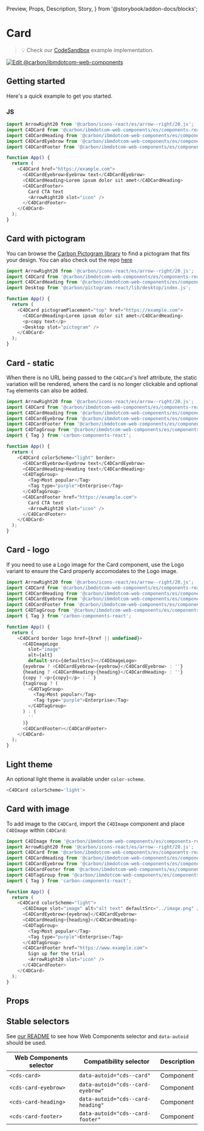   Preview,
  Props,
  Description,
  Story,
} from '@storybook/addon-docs/blocks';

# Card

> 💡 Check our
> [CodeSandbox](https://githubbox.com/carbon-design-system/carbon-for-ibm-dotcom/tree/main/packages/web-components/examples/codesandbox/components-react/card)
> example implementation.

[![Edit @carbon/ibmdotcom-web-components](https://codesandbox.io/static/img/play-codesandbox.svg)](https://githubbox.com/carbon-design-system/carbon-for-ibm-dotcom/tree/main/packages/web-components/examples/codesandbox/components-react/card)

## Getting started

Here's a quick example to get you started.

### JS

```javascript
import ArrowRight20 from '@carbon/icons-react/es/arrow--right/20.js';
import C4DCard from '@carbon/ibmdotcom-web-components/es/components-react/card/card';
import C4DCardHeading from '@carbon/ibmdotcom-web-components/es/components-react/card/card-heading';
import C4DCardEyebrow from '@carbon/ibmdotcom-web-components/es/components-react/card/card-eyebrow';
import C4DCardFooter from '@carbon/ibmdotcom-web-components/es/components-react/card/card-footer';

function App() {
  return (
    <C4DCard href="https://example.com">
      <C4DCardEyebrow>Eyebrow text</C4DCardEyebrow>
      <C4DCardHeading>Lorem ipsum dolor sit amet</C4DCardHeading>
      <C4DCardFooter>
        Card CTA text
        <ArrowRight20 slot="icon" />
      </C4DCardFooter>
    </C4DCard>
  );
}
```

## Card with pictogram

You can browse the
[Carbon Pictogram library](https://www.carbondesignsystem.com/guidelines/pictograms/library/)
to find a pictogram that fits your design. You can also check out the repo
[here](https://github.com/carbon-design-system/carbon/tree/main/packages/pictograms)

```javascript
import ArrowRight20 from '@carbon/icons-react/es/arrow--right/20.js';
import C4DCard from '@carbon/ibmdotcom-web-components/es/components-react/card/card';
import C4DCardHeading from '@carbon/ibmdotcom-web-components/es/components-react/card/card-heading';
import Desktop from '@carbon/pictograms-react/lib/desktop/index.js';

function App() {
  return (
    <C4DCard pictogramPlacement="top" href="https://example.com">
      <C4DCardHeading>Lorem ipsum dolor sit amet</C4DCardHeading>
      <p>copy text</p>
      <Desktop slot="pictogram" />
    </C4DCard>
  );
}
```

## Card - static

When there is no URL being passed to the `C4DCard`'s href attribute, the static
variation will be rendered, where the card is no longer clickable and optional
`Tag` elements can also be added.

```javascript
import ArrowRight20 from '@carbon/icons-react/es/arrow--right/20.js';
import C4DCard from '@carbon/ibmdotcom-web-components/es/components-react/card/card';
import C4DCardHeading from '@carbon/ibmdotcom-web-components/es/components-react/card/card-heading';
import C4DCardEyebrow from '@carbon/ibmdotcom-web-components/es/components-react/card/card-eyebrow';
import C4DCardFooter from '@carbon/ibmdotcom-web-components/es/components-react/card/card-footer';
import C4DTagGroup from '@carbon/ibmdotcom-web-components/es/components-react/tag-group/tag-group';
import { Tag } from 'carbon-components-react';

function App() {
  return (
    <C4DCard colorScheme="light" border>
      <C4DCardEyebrow>Eyebrow text</C4DCardEyebrow>
      <C4DCardHeading>Heading text</C4DCardHeading>
      <C4DTagGroup>
        <Tag>Most popular</Tag>
        <Tag type="purple">Enterprise</Tag>
      </C4DTagGroup>
      <C4DCardFooter href="https://example.com">
        Card CTA text
        <ArrowRight20 slot="icon" />
      </C4DCardFooter>
    </C4DCard>
  );
}
```

## Card - logo

If you need to use a Logo image for the Card component, use the Logo variant to
ensure the Card properly accomodates to the Logo image.

```javascript
import ArrowRight20 from '@carbon/icons-react/es/arrow--right/20.js';
import C4DCard from '@carbon/ibmdotcom-web-components/es/components-react/card/card';
import C4DCardHeading from '@carbon/ibmdotcom-web-components/es/components-react/card/card-heading';
import C4DCardEyebrow from '@carbon/ibmdotcom-web-components/es/components-react/card/card-eyebrow';
import C4DCardFooter from '@carbon/ibmdotcom-web-components/es/components-react/card/card-footer';
import C4DTagGroup from '@carbon/ibmdotcom-web-components/es/components-react/tag-group/tag-group';
import { Tag } from 'carbon-components-react';

function App() {
  return (
    <C4DCard border logo href={href || undefined}>
      <C4DImageLogo
        slot="image"
        alt={alt}
        default-src={defaultSrc}></C4DImageLogo>
      {eyebrow ? <C4DCardEyebrow>{eyebrow}</C4DCardEyebrow> : ''}
      {heading ? <C4DCardHeading>{heading}</C4DCardHeading> : ''}
      {copy ? <p>{copy}</p> : ``}
      {tagGroup ? (
        <C4DTagGroup>
          <Tag>Most popular</Tag>
          <Tag type="purple">Enterprise</Tag>
        </C4DTagGroup>
      ) : (
        ''
      )}
      <C4DCardFooter></C4DCardFooter>
    </C4DCard>
  );
}
```

## Light theme

An optional light theme is available under `color-scheme`.

```javascript
<C4DCard colorScheme='light'>
```

## Card with image

To add image to the `C4DCard`, import the `C4DImage` component and place
`C4DImage` within `C4DCard`:

```javascript
import C4DImage from '@carbon/ibmdotcom-web-components/es/components-react/image/image';
import ArrowRight20 from '@carbon/icons-react/es/arrow--right/20.js';
import C4DCard from '@carbon/ibmdotcom-web-components/es/components-react/card/card';
import C4DCardHeading from '@carbon/ibmdotcom-web-components/es/components-react/card/card-heading';
import C4DCardEyebrow from '@carbon/ibmdotcom-web-components/es/components-react/card/card-eyebrow';
import C4DCardFooter from '@carbon/ibmdotcom-web-components/es/components-react/card/card-footer';
import C4DTagGroup from '@carbon/ibmdotcom-web-components/es/components-react/tag-group/tag-group';
import { Tag } from 'carbon-components-react';

function App() {
  return (
    <C4DCard colorScheme="light">
      <C4DImage slot="image" alt="alt text" defaultSrc="../image.png" />
      <C4DCardEyebrow>{eyebrow}</C4DCardEyebrow>
      <C4DCardHeading>{heading}</C4DCardHeading>
      <C4DTagGroup>
        <Tag>Most popular</Tag>
        <Tag type="purple">Enterprise</Tag>
      </C4DTagGroup>
      <C4DCardFooter href="https://www.example.com">
        Sign up for the trial
        <ArrowRight20 slot="icon" />
      </C4DCardFooter>
    </C4DCard>
  );
}
```

## Props

<Props of={PropTypesRef} />

## Stable selectors

See
[our README](https://github.com/carbon-design-system/carbon-for-ibm-dotcom/tree/main/packages/web-components#stable-selectors-for-analytics-and-integratione2e-testing-in-web-components)
to see how Web Components selector and `data-autoid` should be used.

| Web Components selector | Compatibility selector            | Description |
| ----------------------- | --------------------------------- | ----------- |
| `<cds-card>`            | `data-autoid="cds--card"`         | Component   |
| `<cds-card-eyebrow>`    | `data-autoid="cds--card-eyebrow"` | Component   |
| `<cds-card-heading>`    | `data-autoid="cds--card-heading"` | Component   |
| `<cds-card-footer>`     | `data-autoid="cds--card-footer"`  | Component   |
